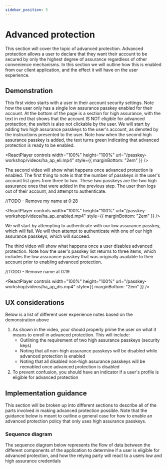 ```yaml
---
sidebar_position: 5
---
```



# Advanced protection

This section will cover the topic of advanced protection. Advanced protection allows a user to declare that they want their account to be secured by only the highest degree of assurance regardless of other convenience mechanisms. In this section we will outline how this is enabled from our client application, and the effect it will have on the user experience.

## Demonstration

This first video starts with a user in their account security settings. Note how the user only has a single low assurance passkey enabled for their account. At the bottom of the page is a section for high assurance, with the text in red that shows that the account IS NOT eligible for advanced protection; the switch is also not clickable by the user. We will start by adding two high assurance passkeys to the user's account, as denoted by the instructions presented to the user. Note how when the second high assurance passkey is added, the text turns green indicating that advanced protection is ready to be enabled.

<ReactPlayer
  controls
  width="100%"
  height="100%"
  url="/passkey-workshop/videos/ha_ap_eli.mp4"
  style={{ marginBottom: "2em" }}
/>

The second video will show what happens once advanced protection is enabled. The first thing to note is that the number of passkeys in the user's account list goes from three to two. These two passkeys are the two high assurance ones that were added in the previous step. The user then logs out of their account, and attempt to authenticate.

//TODO - Remove my name at 0:28

<ReactPlayer
  controls
  width="100%"
  height="100%"
  url="/passkey-workshop/videos/ha_ap_enabled.mp4"
  style={{ marginBottom: "2em" }}
/>

We will start by attempting to authenticate with our low assurance passkey, which will fail. We will then attempt to authenticate with one of our high assurance passkeys, which will succeed.

The third video will show what happens once a user disables advanced protection. Note how the user's passkey list returns to three items, which includes the low assurance passkey that was originally available to their account prior to enabling advanced protection.

//TODO - Remove name at 0:19

<ReactPlayer
  controls
  width="100%"
  height="100%"
  url="/passkey-workshop/videos/ha_ap_dis.mp4"
  style={{ marginBottom: "2em" }}
/>

## UX considerations

Below is a list of different user experience notes based on the demonstration above

1. As shown in the video, your should properly prime the user on what it means to enroll in advanced protection. This will include:
   - Outlining the requirement of two high assurance passkeys (security keys)
   - Noting that all non-high assurance passkeys will be disabled while advanced protection is enabled
   - Noting that all disabled non-high assurance passkeys will be reenabled once advanced protection is disabled
2. To prevent confusion, you should have an indicator if a user's profile is eligible for advanced protection

## Implementation guidance

This section will be broken up into different sections to describe all of the parts involved in making advanced protection possible. Note that the guidance below is meant to outline a general case for how to enable an advanced protection policy that only uses high assurance passkeys.

### Sequence diagram

The sequence diagram below represents the flow of data between the different components of the application to determine if a user is eligible for advanced protection, and how the relying party will react to a users low and high assurance credentials
